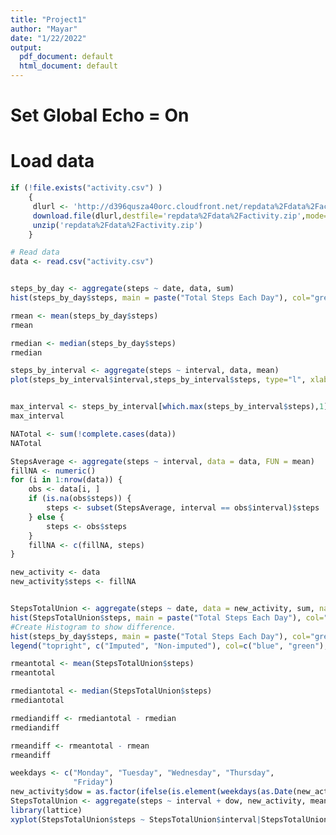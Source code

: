 ```yaml
---
title: "Project1"
author: "Mayar"
date: "1/22/2022"
output:
  pdf_document: default
  html_document: default
---
```


# Set Global Echo = On

# Load data

```r
if (!file.exists("activity.csv") )
    {
     dlurl <- 'http://d396qusza40orc.cloudfront.net/repdata%2Fdata%2Factivity.zip'  
     download.file(dlurl,destfile='repdata%2Fdata%2Factivity.zip',mode='wb')  
     unzip('repdata%2Fdata%2Factivity.zip')
    }

# Read data
data <- read.csv("activity.csv")  


steps_by_day <- aggregate(steps ~ date, data, sum)
hist(steps_by_day$steps, main = paste("Total Steps Each Day"), col="green",xlab="Number of Steps")

rmean <- mean(steps_by_day$steps)
rmean

rmedian <- median(steps_by_day$steps)
rmedian

steps_by_interval <- aggregate(steps ~ interval, data, mean)
plot(steps_by_interval$interval,steps_by_interval$steps, type="l", xlab="Interval", ylab="Number of Steps",main="Average Number of Steps per Day by Interval")


max_interval <- steps_by_interval[which.max(steps_by_interval$steps),1]
max_interval

NATotal <- sum(!complete.cases(data))
NATotal

StepsAverage <- aggregate(steps ~ interval, data = data, FUN = mean)
fillNA <- numeric()
for (i in 1:nrow(data)) {
    obs <- data[i, ]
    if (is.na(obs$steps)) {
        steps <- subset(StepsAverage, interval == obs$interval)$steps
    } else {
        steps <- obs$steps
    }
    fillNA <- c(fillNA, steps)
}

new_activity <- data
new_activity$steps <- fillNA


StepsTotalUnion <- aggregate(steps ~ date, data = new_activity, sum, na.rm = TRUE)
hist(StepsTotalUnion$steps, main = paste("Total Steps Each Day"), col="blue", xlab="Number of Steps")
#Create Histogram to show difference. 
hist(steps_by_day$steps, main = paste("Total Steps Each Day"), col="green", xlab="Number of Steps", add=T)
legend("topright", c("Imputed", "Non-imputed"), col=c("blue", "green"), lwd=10)

rmeantotal <- mean(StepsTotalUnion$steps)
rmeantotal

rmediantotal <- median(StepsTotalUnion$steps)
rmediantotal

rmediandiff <- rmediantotal - rmedian
rmediandiff

rmeandiff <- rmeantotal - rmean
rmeandiff

weekdays <- c("Monday", "Tuesday", "Wednesday", "Thursday", 
              "Friday")
new_activity$dow = as.factor(ifelse(is.element(weekdays(as.Date(new_activity$date)),weekdays), "Weekday", "Weekend"))
StepsTotalUnion <- aggregate(steps ~ interval + dow, new_activity, mean)
library(lattice)
xyplot(StepsTotalUnion$steps ~ StepsTotalUnion$interval|StepsTotalUnion$dow, main="Average Steps per Day by Interval",xlab="Interval", ylab="Steps",layout=c(1,2), type="l")


```
